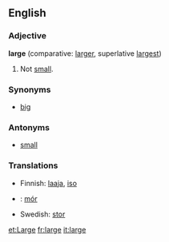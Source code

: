 ==English==

===Adjective===
'''large'''  (comparative: [[larger]], superlative [[largest]])
#Not [[small]].

===Synonyms===
*[[big]]

===Antonyms===
*[[small]]

=== Translations ===
*Finnish: [[laaja]], [[iso]]
*{{ga}}: [[mór]]
*Swedish: [[stor]]

[[et:Large]]
[[fr:large]]
[[it:large]]